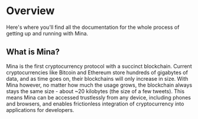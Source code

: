 
# Overview

Here's where you'll find all the documentation for the whole process of getting up and running with Mina.

## What is Mina?

Mina is the first cryptocurrency protocol with a succinct blockchain. Current cryptocurrencies like Bitcoin and Ethereum store hundreds of gigabytes of data, and as time goes on, their blockchains will only increase in size. With Mina however, no matter how much the usage grows, the blockchain always stays the same size - about ~20 kilobytes (the size of a few tweets). This means Mina can be accessed trustlessly from any device, including phones and browsers, and enables frictionless integration of cryptocurrency into applications for developers.

